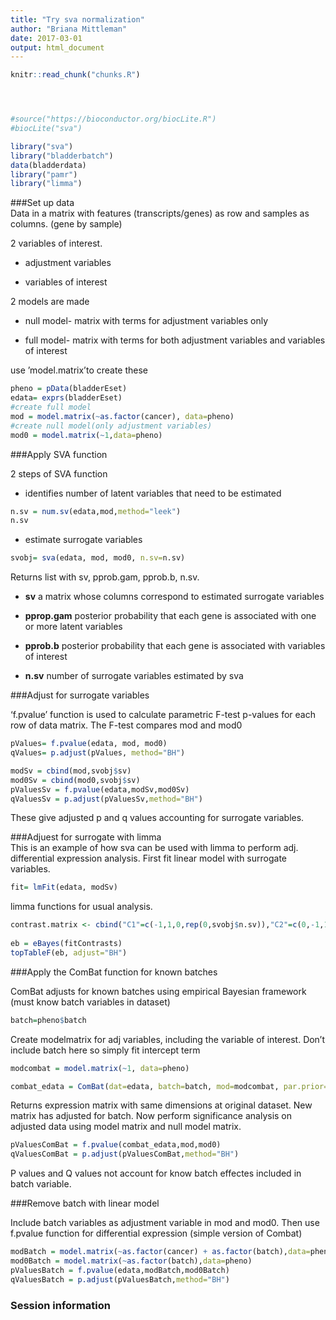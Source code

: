```yaml
---
title: "Try sva normalization"
author: "Briana Mittleman"
date: 2017-03-01
output: html_document
---
```


<!-- The file analysis/chunks.R contains chunks that define default settings
shared across the workflowr files. -->
```r
knitr::read_chunk("chunks.R")
```

<!-- Update knitr chunk options -->
```r
```

<!-- Insert the date the file was last updated -->
```r
```

<!-- Insert the code version (Git commit SHA1) if Git repository exists and R
 package git2r is installed -->
```r
```

```r
#source("https://bioconductor.org/biocLite.R")
#biocLite("sva")
```

```r
library("sva")
library("bladderbatch")
data(bladderdata)
library("pamr")
library("limma")
```
###Set up data  
Data in a matrix with features (transcripts/genes) as row and samples as columns. (gene by sample)  

2 variables of interest.  

* adjustment variables  

* variables of interest  

2 models are made  

* null model- matrix with terms for adjustment variables only  

* full model- matrix with terms for both adjustment variables and variables of interest 

use 'model.matrix'to create these


```r
pheno = pData(bladderEset)
edata= exprs(bladderEset)
#create full model  
mod = model.matrix(~as.factor(cancer), data=pheno)
#create null model(only adjustment variables)
mod0 = model.matrix(~1,data=pheno)
```

###Apply SVA function  

2 steps of SVA function  

* identifies number of latent variables that need to be estimated 
```r
n.sv = num.sv(edata,mod,method="leek")
n.sv
```

* estimate surrogate variables  

```r
svobj= sva(edata, mod, mod0, n.sv=n.sv)
```
Returns list with sv, pprob.gam, pprob.b, n.sv. 

* **sv** a matrix whose columns correspond to estimated surrogate variables  

* **pprop.gam** posterior probability that each gene is associated with one or more latent variables  

* **pprob.b** posterior probability that each gene is associated with variables of interest  

* **n.sv** number of surrogate variables estimated by sva  

###Adjust for surrogate variables  

'f.pvalue' function is used to calculate parametric F-test p-values for each row of data matrix. The F-test compares mod and mod0

```r
pValues= f.pvalue(edata, mod, mod0)
qValues= p.adjust(pValues, method="BH")
```


```r
modSv = cbind(mod,svobj$sv)
mod0Sv = cbind(mod0,svobj$sv)
pValuesSv = f.pvalue(edata,modSv,mod0Sv)
qValuesSv = p.adjust(pValuesSv,method="BH")

```

These give adjusted p and q values accounting for surrogate variables.

###Adjuest for surrogate with limma  
This is an example of how sva can be used with limma to perform adj. differential expression analysis. First fit linear model with surrogate variables.  

```r
fit= lmFit(edata, modSv)
```

limma functions for usual analysis. 

```r
contrast.matrix <- cbind("C1"=c(-1,1,0,rep(0,svobj$n.sv)),"C2"=c(0,-1,1,rep(0,svobj$n.s)))
                                                                            fitContrasts = contrasts.fit(fit,contrast.matrix)
eb = eBayes(fitContrasts)
topTableF(eb, adjust="BH")
```

###Apply the ComBat function for known batches  

ComBat adjusts for known batches using empirical Bayesian framework (must know batch variables in dataset)  

```r
batch=pheno$batch
```
Create modelmatrix for adj variables, including the variable of interest. Don't include batch here so simply fit intercept term   

```r
modcombat = model.matrix(~1, data=pheno)
```

```r
combat_edata = ComBat(dat=edata, batch=batch, mod=modcombat, par.prior=TRUE, prior.plots=FALSE)
```
Returns expression matrix with same dimensions at original dataset. New matrix has adjusted for batch. Now perform significance analysis on adjusted data using model matrix and null model matrix.  

```r
pValuesComBat = f.pvalue(combat_edata,mod,mod0)
qValuesComBat = p.adjust(pValuesComBat,method="BH")

```

 P values and Q values not account for know batch effectes included in batch variable.  
 
###Remove batch with linear model  

Include batch variables as adjustment variable in mod and mod0. Then use f.pvalue function for differential expression (simple version of Combat)  

```r
modBatch = model.matrix(~as.factor(cancer) + as.factor(batch),data=pheno)
mod0Batch = model.matrix(~as.factor(batch),data=pheno)
pValuesBatch = f.pvalue(edata,modBatch,mod0Batch)
qValuesBatch = p.adjust(pValuesBatch,method="BH")
```





### Session information

<!-- Insert the session information into the document -->
```r
```
